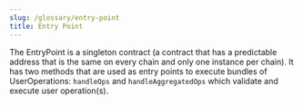 ```yaml
---
slug: /glossary/entry-point
title: Entry Point
---
```


The EntryPoint is a singleton contract (a contract that has a predictable address that is the same on every chain and only one instance per chain).
It has two methods that are used as entry points to execute bundles of UserOperations: `handleOps` and `handleAggregatedOps` which validate and execute user operation(s).
